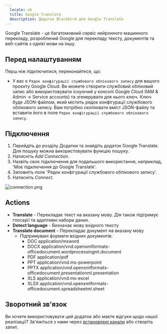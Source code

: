 ```yaml
---
  locale: uk
  title: Google Translate
  description: Додаток Blackbird для Google Translate
---
```


<LinkCard title="View on Github" target="_blank" href="https://github.com/bb-io/GoogleTranslate" icon="github" />

Google Translate - це багатомовний сервіс нейронного машинного перекладу, розроблений Google для перекладу тексту, документів та веб-сайтів з однієї мови на іншу.

## Перед налаштуванням

Перш ніж підключитися, переконайтеся, що:

- У вас є `Рядок конфігурації службового облікового запису` для вашого проєкту Google Cloud. Ви можете створити службовий обліковий запис або використовувати існуючий у консолі Google Cloud (IAM & Admin -> Service accounts) та згенерувати для нього ключ. Ключ буде JSON-файлом, який містить рядок конфігурації службового облікового запису. Вам потрібно скопіювати вміст JSON-файлу та вставити його в поле `Рядок конфігурації службового облікового запису`.

## Підключення

1. Перейдіть до розділу Додатки та знайдіть додаток Google Translate. Для пошуку можна використовувати функцію пошуку.
2. Натисніть _Add Connection_.
3. Назвіть своє підключення для подальшого використання, наприклад, 'Моє підключення до Google Translate'.
4. Заповніть поле 'Рядок конфігурації службового облікового запису'.
5. Натисніть _Connect_.

![connection.png](https://raw.githubusercontent.com/bb-io/GoogleTranslate/main//image/README/Connection.png)

## Actions 

- **Translate** - Перекладає текст на вказану мову. Дія також підтримує глосарії та адаптивні набори даних.
- **Detect language** - Визначає мову вхідного тексту
- **Translate document** - Перекладає документ на вказану мову
  - Підтримувані формати вхідних документів:
    - DOC application/msword
    - DOCX application/vnd.openxmlformats-officedocument.wordprocessingml.document
    - PDF application/pdf
    - PPT application/vnd.ms-powerpoint
    - PPTX application/vnd.openxmlformats-officedocument.presentationml.presentation
    - XLS application/vnd.ms-excel
    - XLSX application/vnd.openxmlformats-officedocument.spreadsheetml.sheet

## Зворотний зв'язок

Ви хочете використовувати цей додаток або маєте відгуки щодо нашої реалізації? Зв'яжіться з нами через [встановлені канали](https://www.blackbird.io/) або створіть запит.